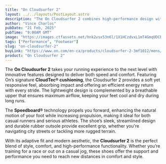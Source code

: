```yaml
---
title: "On Cloudsurfer 2"
layout: ../../layouts/PostLayout.astro
description: "The On Cloudsurfer 2 combines high-performance design with cutting-edge technology to offer an exceptional running experience."
author: "Vince Charlos"
pubDate: "21 Feb, 2025"
pubTime: "9:00AM GMT"
image: "https://images.ctfassets.net/hnk2vsx53n6l/1X1HCzdvxL1mT4GmqUDCRi/f69b874933b07ada83464f9d4c39e514/ss25-brand_build-pr-product_still-cloudsurfer2_glacier_ivory_1x1-02.jpg?w=580&h=580&fm=avif&f=center&fit=fill&q=80"
tags: ["Performance", "Footwear"]
slug: "on-cloudsurfer-2"
buyLink: "https://www.on.com/en-ca/products/cloudsurfer-2-3mf1012/mens/glacier-ivory-shoes-3MF10123205"
product: "On Cloudsurfer 2"
---
```


The **On Cloudsurfer 2** takes your running experience to the next level with innovative features designed to deliver both speed and comfort. Featuring On’s signature **CloudTec® cushioning**, the Cloudsurfer 2 provides a soft yet responsive feel, absorbing impact and offering an efficient energy return with every stride. The lightweight design is complemented by a breathable upper that ensures maximum airflow, keeping your feet cool and dry during long runs.

The **Speedboard®** technology propels you forward, enhancing the natural motion of your foot while increasing propulsion, making it ideal for both casual runners and serious athletes. The shoe’s sleek, streamlined design and durable rubber outsole provide excellent grip, whether you're navigating city streets or tackling more rugged terrain.

With its adaptive fit and modern aesthetic, the **Cloudsurfer 2** is the perfect blend of style, comfort, and high-performance functionality. Whether you’re training for a race or out on a casual jog, these shoes offer the support and performance you need to reach new distances in comfort and style.
